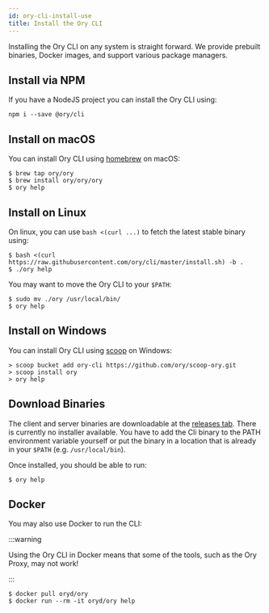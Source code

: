 ```yaml
---
id: ory-cli-install-use
title: Install the Ory CLI
---
```


Installing the Ory CLI on any system is straight forward. We provide prebuilt
binaries, Docker images, and support various package managers.

## Install via NPM

If you have a NodeJS project you can install the Ory CLI using:

```
npm i --save @ory/cli
```

## Install on macOS

You can install Ory CLI using [homebrew](https://brew.sh/) on macOS:

```shell
$ brew tap ory/ory
$ brew install ory/ory/ory
$ ory help
```

## Install on Linux

On linux, you can use `bash <(curl ...)` to fetch the latest stable binary
using:

```shell
$ bash <(curl https://raw.githubusercontent.com/ory/cli/master/install.sh) -b .
$ ./ory help
```

You may want to move the Ory CLI to your `$PATH`:

```shell
$ sudo mv ./ory /usr/local/bin/
$ ory help
```

## Install on Windows

You can install Ory CLI using [scoop](https://scoop.sh) on Windows:

```shell
> scoop bucket add ory-cli https://github.com/ory/scoop-ory.git
> scoop install ory
> ory help
```

## Download Binaries

The client and server binaries are downloadable at the
[releases tab](https://github.com/ory/cli/releases). There is currently no
installer available. You have to add the Cli binary to the PATH environment
variable yourself or put the binary in a location that is already in your
`$PATH` (e.g. `/usr/local/bin`).

Once installed, you should be able to run:

```shell
$ ory help
```

## Docker

You may also use Docker to run the CLI:

:::warning

Using the Ory CLI in Docker means that some of the tools, such as the Ory Proxy,
may not work!

:::

```shell
$ docker pull oryd/ory
$ docker run --rm -it oryd/ory help
```
